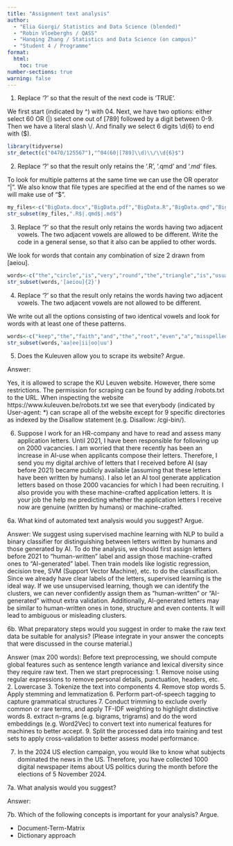 ---
title: "Assignment text analysis"
author: 
  - "Elia Giorgi/ Statistics and Data Science (blended)"
  - "Robin Vloeberghs / QASS"
  - "Hanqing Zhang / Statistics and Data Science (on campus)"
  - "Student 4 / Programme"
format:
  html:
    toc: true
number-sections: true
warning: false
---

1. Replace '?' so that the result of the next code is 'TRUE'.

We first start (indicated by ^) with 04. Next, we have two options: either select 60 OR (|) select one out of [789] followed by a digit between 0-9. Then we have a literal slash \\/. And finally we select 6 digits \\d{6} to end with ($).

```{r}
library(tidyverse)
str_detect(c("0470/125567"),"^04(60|[789]\\d)\\/\\d{6}$")


```

2. Replace '?' so that the result only retains the '.R', '.qmd' and '.md' files.

To look for multiple patterns at the same time we can use the OR operator "|".
We also know that file types are specified at the end of the names so we will make use of "$".

```{r}
my_files<-c("BigData.docx","BigData.pdf","BigData.R","BigData.qmd","BigData.html","BigData.md","BigData.sas","BigData.py","BigData.zip","BigData.tar")
str_subset(my_files,".R$|.qmd$|.md$")
```

3. Replace '?' so that the result only retains the words having two adjacent vowels. The two adjacent vowels are allowed to be different. Write the code in a general sense, so that it also can be applied to other words.

We look for words that contain any combination of size 2 drawn from [aeiou].

```{r}
words<-c("the","circle","is","very","round","the","triangle","is","usually","not")
str_subset(words,'[aeiou]{2}')
```

4. Replace '?' so that the result only retains the words having two adjacent vowels. The two adjacent vowels are not allowed to be different.

We write out all the options consisting of two identical vowels and look for words with at least one of these patterns.

```{r}
words<-c("keep","the","faith","and","the","root","even","a","misspelled","praayer")
str_subset(words,'aa|ee|ii|oo|uu')
```

5. Does the Kuleuven allow you to scrape its website? Argue.

Answer: 

Yes, it is allowed to scrape the KU Leuven website. However, there some restrictions. The permission for scraping can be found by adding /robots.txt to the URL. When inspecting the website https://www.kuleuven.be/robots.txt we see that everybody (indicated by User-agent: *) can scrape all of the website except for 9 specific directories as indexed by the Disallow statement (e.g. Disallow: /cgi-bin/).


6. Suppose I work for an HR-company and have to read and assess many application letters. Until 2021, I have been responsible for following up on 2000 vacancies. I am worried that there recently has been an increase in AI-use when applicants compose their letters. Therefore, I send you my digital archive of letters that I received before AI (say before 2021) became publicly available (assuming that these letters have been written by humans). I also let an AI tool generate application letters based on those 2000 vacancies for which I had been recruiting. I also provide you with these machine-crafted application letters. It is your job the help me predicting whether the application letters I receive now are genuine (written by humans) or machine-crafted. 

6a. What kind of automated text analysis would you suggest? Argue.

Answer: 
We suggest using supervised machine learning with NLP to build a binary classifier for distinguishing between letters written by humans and those generated by AI. To do the analysis, we should first assign letters before 2021 to "human-written" label and assign those machine-crafted ones to "AI-generated" label. Then train models like logistic regression, decision tree, SVM (Support Vector Machine), etc. to do the classification.
Since we already have clear labels of the letters, supervised learning is the ideal way. If we use unsupervised learning, though we can identify the clusters, we can never confidently assign them as "human-written" or "AI-generated" without extra validation. Additionally, AI-generated letters may be similar to human-written ones in tone, structure and even contents. It will lead to ambiguous or misleading clusters.

6b. What preparatory steps would you suggest in order to make the raw text data be suitable for analysis? (Please integrate in your answer the concepts that were discussed in the course material.)

Answer (max 200 words): 
Before text preprocessing, we should compute global features such as sentence length variance and lexical diversity since they require raw text. Then we start preprocessing:
1. Remove noise
using regular expressions to remove personal details, punctuation, headers, etc.
2. Lowercase
3. Tokenize the text into components
4. Remove stop words
5. Apply stemming and lemmatization
6. Perform part-of-speech tagging to capture grammatical structures
7. Conduct trimming to exclude overly common or rare terms, and apply TF-IDF weighting to highlight distinctive words
8. extract n-grams (e.g. bigrams, trigrams) and do the word embeddings (e.g. Word2Vec) to convert text into numerical features for machines to better accept.
9. Split the processed data into training and test sets to apply cross-validation to better assess model performance.

7. In the 2024 US election campaign, you would like to know what subjects dominated the news in the US. Therefore, you have collected 1000 digital newspaper items about US politics during the month before the elections of 5 November 2024. 

7a. What analysis would you suggest?

Answer: 

7b. Which of the following concepts is important for your analysis? Argue.

* Document-Term-Matrix
* Dictionary approach
